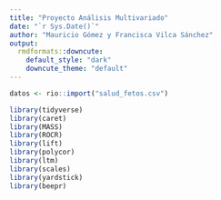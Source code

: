 ```yaml
---
title: "Proyecto Análisis Multivariado"
date: "`r Sys.Date()`"
author: "Mauricio Gómez y Francisca Vilca Sánchez"
output:
  rmdformats::downcute:
    default_style: "dark"
    downcute_theme: "default"
---
```


```r
datos <- rio::import("salud_fetos.csv")

library(tidyverse)
library(caret)
library(MASS)
library(ROCR)
library(lift)
library(polycor)
library(ltm)
library(scales)
library(yardstick)
library(beepr)
```

